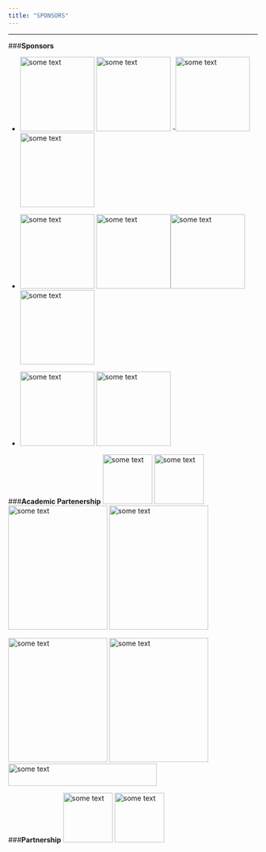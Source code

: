 ```yaml
---
title: "SPONSORS"
---
```


***

###**Sponsors**

- <img src="http://angletr2017.com/FIG/Capionis.png" alt="some text"
width="150" height="150"> \phantom{-------------} \hspace{5cm}<img src="http://angletr2017.com/FIG/Datacamp.png" alt="some text"
width="150" height="150">
-<img src="http://angletr2017.com/FIG/Danone.png" alt="some text"
width="150" height="150"> \phantom{-------------} \hspace{5cm}<img src="http://angletr2017.com/FIG/Inbox.png" alt="some text"
width="150" height="150">

- <img src="http://angletr2017.com/FIG/Datastorm.png" alt="some text"
width="150" height="150"> \phantom{-------------} \hspace{5cm}<img src="http://angletr2017.com/FIG/RStudio.png" alt="some text"
width="150" height="150">\hspace{5cm}<img src="http://angletr2017.com/FIG/thinkr.png" alt="some text"
width="150" height="150">\hspace{5cm}<img src="http://angletr2017.com/FIG/Hupi.png" alt="some text"
width="150" height="150">

- <img src="http://angletr2017.com/FIG/Hyphen-logo-DEF-horizontale.jpg" alt="some text"
width="150" height="150"> \phantom{-------------} \hspace{5cm}<img src="http://angletr2017.com/FIG/logo-methomics.png" alt="some text"
width="150" height="150">

###**Academic Partenership**
<img src="http://angletr2017.com/FIG/Uppa.png" alt="some text"
width="100" height="100">\phantom{-------------} \hspace{5cm}<img src="http://angletr2017.com/FIG/Cnrs.png" alt="some text"
width="100" height="100">\phantom{-------------} \hspace{5cm}<img src="http://angletr2017.com/FIG/GDR-sante.png" alt="some text"
width="200" height="250">\phantom{-------------} \hspace{5cm}<img src="http://angletr2017.com/FIG/logo_MIRA_DEF_vect.png" alt="some text"
width="200" height="250">\phantom{-------------} 

<img src="http://angletr2017.com/FIG/logo-amies.jpg" alt="some text"
width="200" height="250">\phantom{-------------} \hspace{5cm}<img src="http://angletr2017.com/FIG/Label_IA_30mm.jpg" alt="some text"
width="200" height="250">\phantom{-------------} \hspace{5cm}<img src="http://angletr2017.com/FIG/logo_ACEMS.JPEG" alt="some text"
width="300" height="45">  

  

###**Partnership**
<img src="http://angletr2017.com/FIG/sfds.png" alt="some text"
width="100" height="100"> \phantom{-------------} \hspace{5cm}
<img src="http://angletr2017.com/FIG/logo-sfe-fond-blanc.jpg" alt="some text" width="100" height="100">
